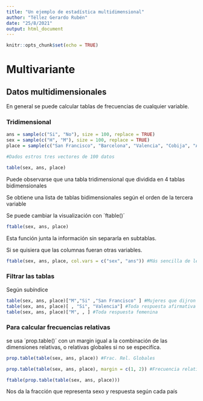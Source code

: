 ---
title: "Un ejemplo de estadística multidimensional"
author: "Téllez Gerardo Rubén"
date: "25/8/2021"
output: html_document
---

```{r setup, include=FALSE}
knitr::opts_chunk$set(echo = TRUE)
```

# Multivariante

## Datos multidimensionales

En general se puede calcular tablas de frecuencias de cualquier variable.

### Tridimensional

```{r}
ans = sample(c("Si", "No"), size = 100, replace = TRUE)
sex = sample(c("H", "M"), size = 100, replace = TRUE)
place = sample(c("San Francisco", "Barcelona", "Valencia", "Cobija", "Asturias"), 100, replace = TRUE)

#Dados estros tres vectores de 100 datos

table(sex, ans, place)

```

Puede observarse  que una tabla tridimensional que dividida en 4 tablas bidimensionales

Se obtiene una lista de tablas bidimensionales según el orden de la tercera variable

Se puede cambiar la visualización con ´ftable()´

```{r}
ftable(sex, ans, place)
```

Esta función junta la información sin separarla en subtablas.

Si se quisiera que las columnas fueran otras variables.

```{r}
ftable(sex, ans, place, col.vars = c("sex", "ans")) #Más sencilla de leer
```

### Filtrar las tablas

Según subíndice

```{r}
table(sex, ans, place)["M","Si" ,"San Francisco" ] #Mujeres que dijron sí en SF
table(sex, ans, place)[ , "Si", "Valencia"] #Toda respuesta afirmativa en Cobija
table(sex, ans, place)["M", , ] #Toda respuesta femenina

```

### Para calcular frecuencias relativas

se usa ´prop.table()´ con un margin igual a la combinación de las dimensiones relativas, o relativas globales si no se especifíca.

```{r}
prop.table(table(sex, ans, place)) #Frac. Rel. Globales

prop.table(table(sex, ans, place), margin = c(1, 2)) #Frecuencia relativa marginar por sexo y país

ftable(prop.table(table(sex, ans, place)))
```
Nos da la fracción que representa sexo y respuesta según cada país


